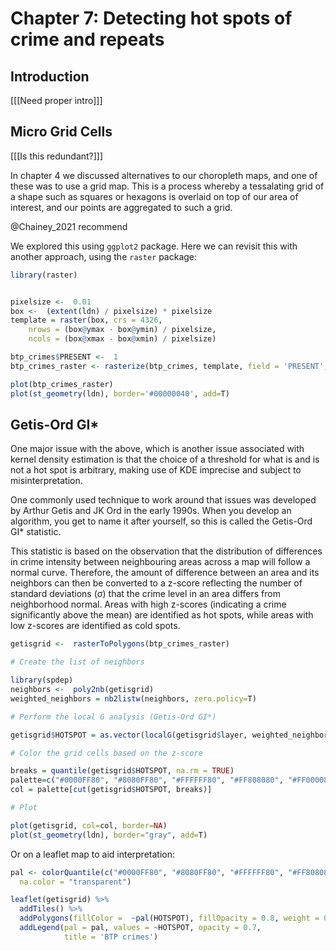 # Chapter 7: Detecting hot spots of crime and repeats

## Introduction

[[[Need proper intro]]]

## Micro Grid Cells

[[[Is this redundant?]]]

In chapter 4 we discussed alternatives to our choropleth maps, and one of these was to use a grid map. This is a process whereby a tessalating grid of a shape such as squares or hexagons is overlaid on top of our area of interest, and our points are aggregated to such a grid. 


@Chainey_2021 recommend


We explored this using `ggplot2` package. Here we can revisit this with another approach, using the `raster` package: 

```r
library(raster)


pixelsize <-  0.01
box <-  (extent(ldn) / pixelsize) * pixelsize
template = raster(box, crs = 4326,
	nrows = (box@ymax - box@ymin) / pixelsize, 
	ncols = (box@xmax - box@xmin) / pixelsize)

btp_crimes$PRESENT <-  1
btp_crimes_raster <- rasterize(btp_crimes, template, field = 'PRESENT', fun = sum)

plot(btp_crimes_raster)
plot(st_geometry(ldn), border='#00000040', add=T)
```

## Getis-Ord GI*

One major issue with the above, which is another issue associated with kernel density estimation is that the choice of a threshold for what is and is not a hot spot is arbitrary, making use of KDE imprecise and subject to misinterpretation.

One commonly used technique to work around that issues was developed by Arthur Getis and JK Ord in the early 1990s. When you develop an algorithm, you get to name it after yourself, so this is called the Getis-Ord GI* statistic.

This statistic is based on the observation that the distribution of differences in crime intensity between neighbouring areas across a map will follow a normal curve. Therefore, the amount of difference between an area and its neighbors can then be converted to a z-score reflecting the number of standard deviations (σ) that the crime level in an area differs from neighborhood normal. Areas with high z-scores (indicating a crime significantly above the mean) are identified as hot spots, while areas with low z-scores are identified as cold spots.

```r



getisgrid <-  rasterToPolygons(btp_crimes_raster)

# Create the list of neighbors

library(spdep)
neighbors <-  poly2nb(getisgrid)
weighted_neighbors = nb2listw(neighbors, zero.policy=T)

# Perform the local G analysis (Getis-Ord GI*)

getisgrid$HOTSPOT = as.vector(localG(getisgrid$layer, weighted_neighbors))

# Color the grid cells based on the z-score

breaks = quantile(getisgrid$HOTSPOT, na.rm = TRUE)
palette=c("#0000FF80", "#8080FF80", "#FFFFFF80", "#FF808080", "#FF000080")
col = palette[cut(getisgrid$HOTSPOT, breaks)]

# Plot

plot(getisgrid, col=col, border=NA)
plot(st_geometry(ldn), border="gray", add=T)

```



Or on a leaflet map to aid interpretation: 

```r

pal <- colorQuantile(c("#0000FF80", "#8080FF80", "#FFFFFF80", "#FF808080", "#FF000080"),getisgrid$HOTSPOT, 
  na.color = "transparent")

leaflet(getisgrid) %>% 
  addTiles() %>%
  addPolygons(fillColor =  ~pal(HOTSPOT), fillOpacity = 0.8, weight = 0) %>% 
  addLegend(pal = pal, values = ~HOTSPOT, opacity = 0.7, 
            title = 'BTP crimes')

```


